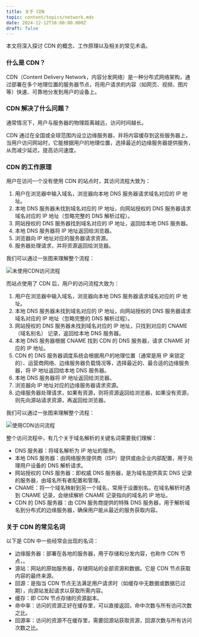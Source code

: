 ```yaml
---
title: 关于 CDN
topic: content/topics/network.mdx
date: 2024-12-12T16:00:00.000Z
draft: false
---
```


本文将深入探讨 CDN 的概念、工作原理以及相关的常见术语。

### 什么是 CDN？

CDN（Content Delivery Network，内容分发网络）是一种分布式网络架构，通过部署在多个地理位置的服务器节点，将用户请求的内容（如网页、视频、图片等）快速、可靠地分发到用户的设备上。

### CDN 解决了什么问题？

通常情况下，用户与服务器的物理距离越远，访问时间越长。

CDN 通过在全国或全球范围内设立边缘服务器，并将内容缓存到这些服务器上，当用户访问网站时，它能根据用户的地理位置，选择最近的边缘服务器提供服务，从而减少延迟，提高访问速度。

### CDN 的工作原理

用户在访问一个没有使用 CDN 的站点时，其访问流程大致为：

1. 用户在浏览器中输入域名，浏览器向本地 DNS 服务器请求域名对应的 IP 地址。
2. 本地 DNS 服务器未找到域名对应的 IP 地址，向网站授权的 DNS 服务器请求域名对应的 IP 地址（忽略完整的 DNS 解析过程）。
3. 网站授权的 DNS 服务器找到域名对应的 IP 地址，返回给本地 DNS 服务器。
4. 本地 DNS 服务器将 IP 地址返回给浏览器。
5. 浏览器向 IP 地址对应的服务器请求资源。
6. 服务器处理请求，并将资源返回给浏览器。

我们可以通过一张图来理解整个流程：

![未使用CDN访问流程](/not-cdn.png)

而站点使用了 CDN 后，用户的访问流程大致为：

1. 用户在浏览器中输入域名，浏览器向本地 DNS 服务器请求域名对应的 IP 地址。
2. 本地 DNS 服务器未找到域名对应的 IP 地址，向网站授权的 DNS 服务器请求域名对应的 IP 地址（忽略完整的 DNS 解析过程）。
3. 网站授权的 DNS 服务器未找到域名对应的 IP 地址，只找到对应的 CNAME（域名别名） 记录，返回给本地 DNS 服务器。
4. 本地 DNS 服务器根据 CNAME 找到 CDN 的 DNS 服务器，请求 CNAME 对应的 IP 地址。
5. CDN 的 DNS 服务器调度系统会根据用户的地理位置（通常是用 IP 来锁定的）、运营商网络、边缘服务器负载情况等，选择最近的、最合适的边缘服务器，将 IP 地址返回给本地 DNS 服务器。
6. 本地 DNS 服务器将 IP 地址返回给浏览器。
7. 浏览器向 IP 地址对应的边缘服务器请求资源。
8. 边缘服务器处理请求，如果有资源，则将资源返回给浏览器，如果没有资源，则先向源站请求资源，再返回给浏览器。

我们可以通过一张图来理解整个流程：

![使用CDN访问流程](/use-cdn.png)

整个访问流程中，有几个关于域名解析的关键名词需要我们理解：

- DNS 服务器：将域名解析为 IP 地址的服务。
- 本地 DNS 服务器：由网络服务提供商（ISP）提供或由企业内部配置，用于处理用户设备的 DNS 解析请求。
- 网站授权的 DNS 服务器：即权威 DNS 服务器，是为域名提供真实 DNS 记录的服务器，由域名所有者配置和管理。
- CNAME：将一个域名映射到另一个域名，常用于设置别名。在域名解析时遇到 CNAME 记录，会继续解析 CNAME 记录指向的域名的 IP 地址。
- CDN 的 DNS 服务器：由 CDN 服务商提供的特殊 DNS 服务器，用于解析域名到分布式的边缘服务器，确保用户能从最近的服务获取内容。

### 关于 CDN 的常见名词

以下是 CDN 中一些经常会出现的名词：

- 边缘服务器：部署在各地的服务器，用于存储和分发内容，也称作 CDN 节点，。
- 源站：网站的原始服务器，存储网站的全部资源和数据。它是 CDN 节点获取内容的最终来源。
- 回源：是指当 CDN 节点无法满足用户请求时（如缓存中无数据或数据已过期），向源站发起请求以获取所需内容。
- 缓存：即 CDN 节点存储的资源副本。
- 命中率：访问的资源正好在缓存里，可以直接返回，命中次数与所有访问次数之比。
- 回源率：访问的资源不在缓存里，需要回源站获取资源，回源次数与所有访问次数之比。
